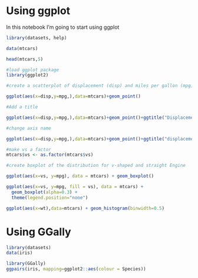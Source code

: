 # Using ggplot

In this notebook I'm going to start using ggplot 
```r
library(datasets, help)

data(mtcars)

head(mtcars,5)

```

```r
#load ggplot package
library(ggplot2)

#create a scatterplot of displacement (disp) and miles per gallon (mpg)

ggplot(aes(x=disp,y=mpg,),data=mtcars)+geom_point()
```

```r
#Add a title

ggplot(aes(x=disp,y=mpg,),data=mtcars)+geom_point()+ggtitle("Displacement VS Miles Per Gallon")
```

```r
#change axis name

ggplot(aes(x=disp,y=mpg,),data=mtcars)+geom_point()+ggtitle("displacement vs miles per gallon") + labs(x = "Displacement", y = "Miles per Gallon")
```

```r
#make vs a factor
mtcars$vs <- as.factor(mtcars$vs)

#create boxplot of the distribution for v-shaped and straight Engine

ggplot(aes(x=vs, y=mpg), data = mtcars) + geom_boxplot()
```

```r
ggplot(aes(x=vs, y=mpg, fill = vs), data = mtcars) + 
  geom_boxplot(alpha=0.3) +
  theme(legend.position="none")
```

```r
ggplot(aes(x=wt),data=mtcars) + geom_histogram(binwidth=0.5)
```

# Using GGally

```r
library(datasets)
data(iris)
```

```r
library(GGally)
ggpairs(iris, mapping=ggplot2::aes(colour = Species))
```